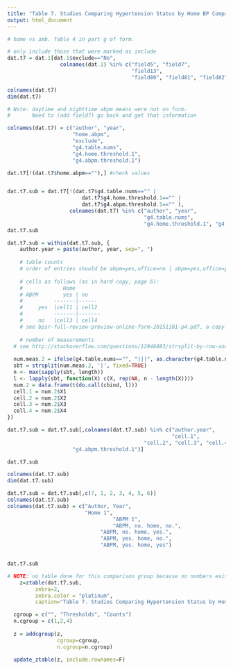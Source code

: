 ---
title: "Table 7. Studies Comparing Hypertension Status by Home BP Compared to Hypertension Status by Ambulatory BP Monitoring"
output: html_document
---

```{r prep7}

# home vs amb. Table 4 in part g of form.

# only include those that were marked as include
dat.t7 = dat.1[dat.1$exclude=="No",
                 colnames(dat.1) %in% c("field5", "field7",
                                        "field13",
                                        "field80", "field81", "field82", "exclude")]

colnames(dat.t7)
dim(dat.t7)

# Note: daytime and nighttime abpm means were not on form.
#       Need to (add field?) go back and get that information

colnames(dat.t7) = c("author", "year", 
                     "home.abpm",
                     "exclude",
                     "g4.table.nums", 
                     "g4.home.threshold.1",
                     "g4.abpm.threshold.1")

dat.t7[!(dat.t7$home.abpm==""),] #check values


dat.t7.sub = dat.t7[!(dat.t7$g4.table.nums=="" |
                        dat.t7$g4.home.threshold.1=="" |
                        dat.t7$g4.abpm.threshold.1=="" ),
                    colnames(dat.t7) %in% c("author", "year",
                                            "g4.table.nums",
                                            "g4.home.threshold.1", "g4.abpm.threshold.1")]
dat.t7.sub

dat.t7.sub = within(dat.t7.sub, {
    author.year = paste(author, year, sep=", ")
    
    # table counts
    # order of entries should be abpm=yes,office=no | abpm=yes,office=yes | abpm=no, office=no | abpm=no,office=yes
    
    # cells as follows (as in hard copy, page 6):
    #             Home
    # ABPM        yes | no
    #          -------|------
    #     yes  |cell1 | cell2
    #          -------|-------
    #     no   |cell3 | cell4 
    # see bpsr-full-review-preview-online-form-20151101-p4.pdf, a copy of the online form
    
    # number of measurements
  # see http://stackoverflow.com/questions/12946883/strsplit-by-row-and-distribute-results-by-column-in-data-frame
  
  num.meas.2 = ifelse(g4.table.nums=="", "|||", as.character(g4.table.nums))
  sbt = strsplit(num.meas.2, '|', fixed=TRUE)
  n <- max(sapply(sbt, length))
  l <- lapply(sbt, function(X) c(X, rep(NA, n - length(X))))
  num.2 = data.frame(t(do.call(cbind, l)))
  cell.1 = num.2$X1
  cell.2 = num.2$X2
  cell.3 = num.2$X3
  cell.4 = num.2$X4
})

dat.t7.sub = dat.t7.sub[,colnames(dat.t7.sub) %in% c("author.year",
                                                     "cell.1",
                                            "cell.2", "cell.3", "cell.4",                                               "g4.home.threshold.1",
                     "g4.abpm.threshold.1")]

dat.t7.sub

colnames(dat.t7.sub)
dim(dat.t7.sub)

dat.t7.sub = dat.t7.sub[,c(7, 1, 2, 3, 4, 5, 6)]
colnames(dat.t7.sub)
colnames(dat.t7.sub) = c("Author, Year",
                         "Home 1",
                                  "ABPM 1",
                                  "ABPM, no. home, no.",
                              "ABPM, no. home, yes.",
                              "ABPM, yes. home, no.", 
                              "ABPM, yes. home, yes")


dat.t7.sub

```


```{r, results='asis'}
# NOTE: no table done for this comparison group because no numbers exist for this particular table.
    z=ztable(dat.t7.sub,
         zebra=2,
         zebra.color = "platinum",
         caption="Table 7. Studies Comparing Hypertension Status by Home BP Compared to Hypertension Status by Ambulatory BP Monitoring")

  cgroup = c("", "Thresholds", "Counts")
  n.cgroup = c(1,2,4)
  
  z = addcgroup(z, 
                cgroup=cgroup, 
                n.cgroup=n.cgroup)
  
  update_ztable(z, include.rownames=F)
  
```
